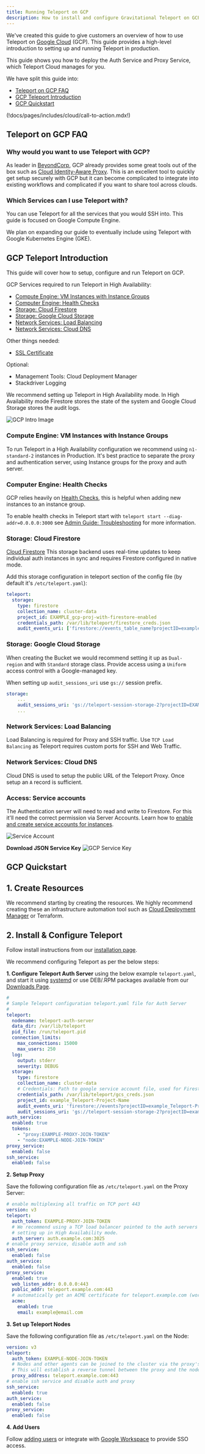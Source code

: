 ```yaml
---
title: Running Teleport on GCP
description: How to install and configure Gravitational Teleport on GCP for SSH and Kubernetes access.
---
```


We've created this guide to give customers an overview of how to use Teleport on
[Google Cloud](https://cloud.google.com/gcp/) (GCP). This guide provides a
high-level introduction to setting up and running Teleport in production.

<ScopedBlock scope="cloud">

This guide shows you how to deploy the Auth Service and Proxy Service, which
Teleport Cloud manages for you.

</ScopedBlock>

We have split this guide into:

- [Teleport on GCP FAQ](#teleport-on-gcp-faq)
- [GCP Teleport Introduction](#gcp-teleport-introduction)
- [GCP Quickstart](#gcp-quickstart)

(!docs/pages/includes/cloud/call-to-action.mdx!)

## Teleport on GCP FAQ

### Why would you want to use Teleport with GCP?

As leader in [BeyondCorp](https://cloud.google.com/beyondcorp/), GCP already provides
some great tools out of the box such as [Cloud Identity-Aware Proxy](https://cloud.google.com/iap/).
This is an excellent tool to quickly get setup securely with GCP but it can become
complicated to integrate into existing workflows and complicated if you want to share
tool across clouds.

### Which Services can I use Teleport with?

You can use Teleport for all the services that you would SSH into. This guide is
focused on Google Compute Engine.

We plan on expanding our guide to eventually include using Teleport with Google Kubernetes Engine (GKE).

## GCP Teleport Introduction

This guide will cover how to setup, configure and run Teleport on GCP.

GCP Services required to run Teleport in High Availability:

- [Compute Engine: VM Instances with Instance Groups](#compute-engine-vm-instances-with-instance-groups)
- [Computer Engine: Health Checks](#computer-engine-health-checks)
- [Storage: Cloud Firestore](#storage-google-cloud-storage)
- [Storage: Google Cloud Storage](#storage-google-cloud-storage)
- [Network Services: Load Balancing](#network-services-load-balancing)
- [Network Services: Cloud DNS](#network-services-cloud-dns)

Other things needed:

- [SSL Certificate](https://cloud.google.com/load-balancing/docs/ssl-certificates)

Optional:

- Management Tools: Cloud Deployment Manager
- Stackdriver Logging

We recommend setting up Teleport in High Availability mode. In High Availability mode Firestore
stores the state of the system and Google Cloud Storage stores the audit logs.

![GCP Intro Image](../../../img/gcp/gcp-teleport.svg)

### Compute Engine: VM Instances with Instance Groups

To run Teleport in a High Availability configuration we recommend using `n1-standard-2` instances in
Production. It's best practice to separate the proxy and authentication server, using
Instance groups for the proxy and auth server.

### Computer Engine: Health Checks

GCP relies heavily on [Health Checks](https://cloud.google.com/load-balancing/docs/health-checks),
this is helpful when adding new instances to an instance group.

To enable health checks in Teleport start with `teleport start --diag-addr=0.0.0.0:3000`
see  [Admin Guide: Troubleshooting](../../management/admin/troubleshooting.mdx) for more information.

### Storage: Cloud Firestore

[Cloud Firestore](https://cloud.google.com/firestore/) This storage backend uses real-time
updates to keep individual auth instances in sync and requires Firestore configured
in native mode.

Add this storage configuration in teleport section of the config file (by default it's `/etc/teleport.yaml`):

```yaml
teleport:
  storage:
    type: firestore
    collection_name: cluster-data
    project_id: EXAMPLE_gcp-proj-with-firestore-enabled
    credentials_path: /var/lib/teleport/firestore_creds.json
    audit_events_uri: ['firestore://events_table_name?projectID=example_Teleport-Project-Name&credentialsPath=/var/lib/teleport/gcs_creds.json']
```

### Storage: Google Cloud Storage

When creating the Bucket we would recommend setting it up as `Dual-region` and with
`Standard` storage class. Provide access using a `Uniform` access control with a Google-managed
key.

When setting up `audit_sessions_uri` use `gs://` session prefix.

```yaml
storage:
    ...
    audit_sessions_uri: 'gs://teleport-session-storage-2?projectID=EXAMPLE_gcp-proj-with-firestore-enabled&credentialsPath=/var/lib/teleport/gcs_creds.json'
    ...
```

### Network Services: Load Balancing

Load Balancing is required for Proxy and SSH traffic. Use `TCP Load Balancing` as
Teleport requires custom ports for SSH and Web Traffic.

### Network Services: Cloud DNS

Cloud DNS is used to setup the public URL of the Teleport Proxy. Once setup an `A`
record is sufficient.

### Access: Service accounts

The Authentication server will need to read and write to Firestore.  For this it'll need
the correct permission via Server Accounts. Learn how to [enable and create service accounts for instances](https://cloud.google.com/compute/docs/access/create-enable-service-accounts-for-instances).

![Service Account](../../../img/gcp/gcp-permissions.png)

**Download JSON Service Key**
![GCP Service Key](../../../img/gcp/gcp-service-key.png)

## GCP Quickstart

## 1. Create Resources

We recommend starting by creating the resources. We highly recommend creating these
an infrastructure automation tool such as [Cloud Deployment Manager](https://cloud.google.com/deployment-manager/) or Terraform.

## 2. Install & Configure Teleport

Follow install instructions from our [installation page](../../installation.mdx#linux).

We recommend configuring Teleport as per the below steps:

**1. Configure Teleport Auth Server** using the below example `teleport.yaml`, and start it
using [systemd](https://raw.githubusercontent.com/gravitational/teleport/master/examples/systemd/teleport.service) or use DEB/.RPM packages available from our [Downloads Page](https://goteleport.com/download/).

```yaml
#
# Sample Teleport configuration teleport.yaml file for Auth Server
#
teleport:
  nodename: teleport-auth-server
  data_dir: /var/lib/teleport
  pid_file: /run/teleport.pid
  connection_limits:
    max_connections: 15000
    max_users: 250
  log:
    output: stderr
    severity: DEBUG
  storage:
    type: firestore
    collection_name: cluster-data
    # Credentials: Path to google service account file, used for Firestore and Google Storage.
    credentials_path: /var/lib/teleport/gcs_creds.json
    project_id: example_Teleport-Project-Name
    audit_events_uri: 'firestore://events?projectID=example_Teleport-Project-Name&credentialsPath=/var/lib/teleport/gcs_creds.json'
    audit_sessions_uri: 'gs://teleport-session-storage-2?projectID=example_Teleport-Project-Name&credentialsPath=/var/lib/teleport/gcs_creds.json'
auth_service:
  enabled: true
  tokens:
    - "proxy:EXAMPLE-PROXY-JOIN-TOKEN"
    - "node:EXAMPLE-NODE-JOIN-TOKEN"
proxy_service:
  enabled: false
ssh_service:
  enabled: false
```

**2. Setup Proxy**

Save the following configuration file as `/etc/teleport.yaml` on the Proxy Server:

```yaml
# enable multiplexing all traffic on TCP port 443
version: v3
teleport:
  auth_token: EXAMPLE-PROXY-JOIN-TOKEN
  # We recommend using a TCP load balancer pointed to the auth servers when
  # setting up in High Availability mode.
  auth_server: auth.example.com:3025
# enable proxy service, disable auth and ssh
ssh_service:
  enabled: false
auth_service:
  enabled: false
proxy_service:
  enabled: true
  web_listen_addr: 0.0.0.0:443
  public_addr: teleport.example.com:443
  # automatically get an ACME certificate for teleport.example.com (works for a single proxy)
  acme:
    enabled: true
    email: example@email.com
```

**3. Set up Teleport Nodes**

Save the following configuration file as `/etc/teleport.yaml` on the Node:

```yaml
version: v3
teleport:
  auth_token: EXAMPLE-NODE-JOIN-TOKEN
  # Nodes and other agents can be joined to the cluster via the proxy's public address.
  # This will establish a reverse tunnel between the proxy and the node which is used for all traffic.
  proxy_address: teleport.example.com:443
# enable ssh service and disable auth and proxy
ssh_service:
  enabled: true
auth_service:
  enabled: false
proxy_service:
  enabled: false
```

**4. Add Users**

Follow [adding users](../../deploy-a-cluster/teleport-enterprise/getting-started.mdx#adding-users) or integrate with [Google Workspace](../../access-controls/sso/google-workspace.mdx) to provide SSO access.

